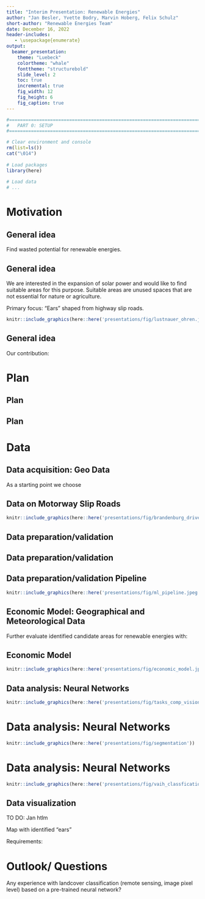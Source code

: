 ```yaml
---
title: "Interim Presentation: Renewable Energies"
author: "Jan Besler, Yvette Bodry, Marvin Hoberg, Felix Schulz"
short-author: "Renewable Energies Team"
date: December 16, 2022
header-includes:
   - \usepackage{enumerate}
output:
  beamer_presentation:
    theme: "Luebeck"
    colortheme: "whale"
    fonttheme: "structurebold"
    slide_level: 2
    toc: true
    incremental: true
    fig_width: 12
    fig_height: 6
    fig_caption: true
---
```


```r
#==============================================================================#
#   PART 0: SETUP
#==============================================================================#

# Clear environment and console
rm(list=ls())
cat("\014")
  
# Load packages
library(here)
  
# Load data
# ...
```  

# Motivation

## General idea

Find wasted potential for renewable energies.

\begin{itemize}

\item Illustrate potentials for renewable energies in a user-friendly way
\begin{itemize}
\item Online application as information desk for municipalities and citizens
\item Alternative to complex expert reports
\end{itemize}

\end{itemize}

## General idea

We are interested in the expansion of solar power and would like to find suitable areas for this purpose.
Suitable areas are unused spaces that are not essential for nature or agriculture. 

Primary focus: "Ears" shaped from highway slip roads.

```r
knitr::include_graphics(here::here('presentations/fig/lustnauer_ohren.jpg'))
```

## General idea

Our contribution:

\begin{itemize}
\item Assess economic utilisation of the identified unused spaces
\begin{itemize}
\item Construction costs vs. Electricity feed
\end{itemize}
\item Assess scalability of idea
\item Tangibility of the general idea
\end{itemize}

<!--- Probleme (Wirtschaftlichkeit & Gesetzeslage) und Potentiale --->

# Plan

## Plan

\begin{enumerate}
\item Collect geo data
\item Identify "ears" accross Germany
\begin{itemize}
\item Evaluate the suitability of these "ears" for PV
\item Project core: Land cover classification using a neural network:
\begin{enumerate}
\item Other usage: the area has already been built on
\item Added cost: the area is overgrown (trees, bushes, ...)
\item Ideal: Vacant meadow area
\item ...
\end{enumerate}
\end{itemize}
\end{enumerate}

## Plan
\begin{enumerate}[3]
\item Combine neural network results with geographical and meteorological data
\begin{itemize}
\item Distance to grid
\item Meteorological details: Sunshine hours 
\item Sky alignment of the road
\item Geographical details: Ground conditions and slope
\end{itemize}
\end{enumerate}

# Data

## Data acquisition: Geo Data

As a starting point we choose \textbf{Brandenburg}

\begin{itemize}
\item OpenStreetMap: Street map data in which driveways are clearly identified 
\item Geoportal.de: Aerial images %(data from land surveying offices must be made publically available as of 2019)
  \begin{itemize}
    \item Individual requests revealed cost barriers in three states
    \item Use the coordinates of driveways as filter for downloading relevant images
  \end{itemize}
\end{itemize}

## Data on Motorway Slip Roads

```r
knitr::include_graphics(here::here('presentations/fig/brandenburg_driveways.jpg'))
```

## Data preparation/validation

\begin{figure}
\includegraphics[width = .18\textwidth]{presentations/fig/driveways_example_1.jpg}
\vline
\includegraphics[width = .18\textwidth]{presentations/fig/driveways_example_2.jpg}
\vline
\includegraphics[width = .18\textwidth]{presentations/fig/driveways_example_3.jpg}
\vline
\includegraphics[width = .18\textwidth]{presentations/fig/driveways_example_4.jpg}
\vline
\includegraphics[width = .18\textwidth]{presentations/fig/driveways_example_5.jpg}
\caption{Example of preprocessing: Matching and IDs}
\end{figure}

## Data preparation/validation

\begin{figure}
\includegraphics[width = .45\textwidth]{presentations/fig/driveways_example_6.jpg}
\hspace{1pt} \vline \hspace{1pt}
\includegraphics[width = .45\textwidth]{presentations/fig/driveways_example_7.jpg}
\caption{Example of preprocessing: Polygons and Imagery}
\end{figure}

## Data preparation/validation Pipeline

```r
knitr::include_graphics(here::here('presentations/fig/ml_pipeline.jpeg'))
```

## Economic Model: Geographical and Meteorological Data

Further evaluate identified candidate areas for renewable energies with:

\begin{itemize}
\item MaStR: Grid centrality (difficulty of connecting identified zones to existing grid)
\item German Meteorological Service: Sunshine hours (incl. cloud coverage and season)
\item SRTM: Topographical data
\end{itemize}

## Economic Model

```r
knitr::include_graphics(here::here('presentations/fig/economic_model.jpeg'))
```

## Data analysis: Neural Networks

```r
knitr::include_graphics(here::here('presentations/fig/tasks_comp_vision'))
```

\begin{tiny}
Figure credit: Taspinar, A. (2017, Dec 4) Using Convolutional Neural Networks to detect features in satellite images. https://ataspinar.com/2017/12/04/using-convolutional-neural-networks-to-detect-features-in-sattelite-images/
\end{tiny}

# Data analysis: Neural Networks

```r
knitr::include_graphics(here::here('presentations/fig/segmentation'))
```

\begin{tiny}
Figure credit: Choi, U. (2021, March 19) Semantic Segmentation (FCN, U-Net, DeepLab V3+). https://wooono.tistory.com/267
\end{tiny}

# Data analysis: Neural Networks

```r
knitr::include_graphics(here::here('presentations/fig/vaih_classfication'))
```

\begin{tiny}
Figure credit:
Wambugu, N., Chen, Y., Xiao, Z., Wei, M., Bello, S. A., Junior, J. M., & Li, J. (2021). A hybrid deep convolutional neural network for accurate land cover classification. International Journal of Applied Earth Observation and Geoinformation, 103, 102515. https://doi.org/10.1016/j.jag.2021.102515.
\end{tiny}

## Data visualization

TO DO: Jan htlm

Map with identified "ears"

Requirements:
\begin{itemize}
\item Location of ears in a selected area
\item Heat map: Colour code for suitability of ears (rating)
\item Features: Size of ear, classification of land coverage, solar hours, grid centrality, ...
\end{itemize}

# Outlook/ Questions

Any experience with landcover classification (remote sensing, image pixel level) based on a pre-trained neural network?
\begin{itemize}
\item Reference database for neural networks on this objective?
\item Access to pre-trained neural networks free of charge?
\end{itemize}